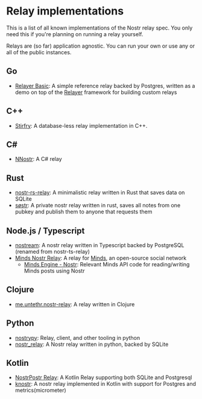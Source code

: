 
# Relay implementations

This is a list of all known implementations of the Nostr relay spec. You only need this if you're planning on running a relay yourself.

Relays are (so far) application agnostic. You can run your own or use any or all of the public instances.

## Go

- [Relayer Basic](https://github.com/fiatjaf/relayer/tree/master/basic): A simple reference relay backed by Postgres, written as a demo on top of the [Relayer](https://github.com/fiatjaf/relayer) framework for building custom relays

## C++

- [Stirfry](https://github.com/hoytech/strfry): A database-less relay implementation in C++.

## C#

- [NNostr](https://github.com/Kukks/NNostr): A C# relay

## Rust

- [nostr-rs-relay](https://sr.ht/~gheartsfield/nostr-rs-relay/): A minimalistic relay written in Rust that saves data on SQLite
- [søstr](https://github.com/metasikander/s0str): A private nostr relay written in rust, saves all notes from one pubkey and publish them to anyone that requests them

## Node.js / Typescript

- [nostream](https://github.com/Cameri/nostream): A nostr relay written in Typescript backed by PostgreSQL (renamed from nostr-ts-relay)
- [Minds Nostr Relay](https://gitlab.com/minds/infrastructure/nostr-relay): A relay for [Minds](https://www.minds.com), an open-source social network
  - [Minds Engine - Nostr](https://gitlab.com/minds/engine/-/tree/master/Core/Nostr): Relevant Minds API code for reading/writing Minds posts using Nostr

## Clojure

- [me.untethr.nostr-relay](https://github.com/atdixon/me.untethr.nostr-relay): A relay written in Clojure

## Python

- [nostrypy](https://github.com/monty888/nostrpy): Relay, client, and other tooling in python
- [nostr_relay](https://code.pobblelabs.org/fossil/nostr_relay/): A Nostr relay written in python, backed by SQLite

## Kotlin

- [NostrPostr Relay](https://github.com/Giszmo/NostrPostr/tree/master/NostrRelay): A Kotlin Relay supporting both SQLite and Postgresql
- [knostr](https://github.com/lpicanco/knostr): A nostr relay implemented in Kotlin with support for Postgres and metrics(micrometer)
